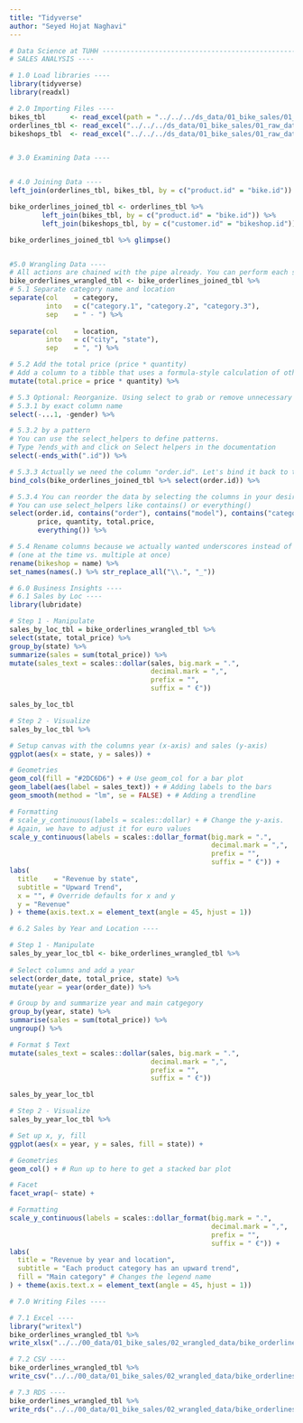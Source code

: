 ```yaml
---
title: "Tidyverse"
author: "Seyed Hojat Naghavi"
---
```


```r
# Data Science at TUHH ------------------------------------------------------
# SALES ANALYSIS ----

# 1.0 Load libraries ----
library(tidyverse)
library(readxl)

# 2.0 Importing Files ----
bikes_tbl      <- read_excel(path = "../../../ds_data/01_bike_sales/01_raw_data/bikes.xlsx")
orderlines_tbl <- read_excel("../../../ds_data/01_bike_sales/01_raw_data/orderlines.xlsx")
bikeshops_tbl  <- read_excel("../../../ds_data/01_bike_sales/01_raw_data/bikeshops.xlsx")


# 3.0 Examining Data ----


# 4.0 Joining Data ----
left_join(orderlines_tbl, bikes_tbl, by = c("product.id" = "bike.id"))

bike_orderlines_joined_tbl <- orderlines_tbl %>%
        left_join(bikes_tbl, by = c("product.id" = "bike.id")) %>%
        left_join(bikeshops_tbl, by = c("customer.id" = "bikeshop.id"))

bike_orderlines_joined_tbl %>% glimpse()


#5.0 Wrangling Data ----
# All actions are chained with the pipe already. You can perform each step separately and use glimpse() or View() to validate your code. Store the result in a variable at the end of the steps.
bike_orderlines_wrangled_tbl <- bike_orderlines_joined_tbl %>%
# 5.1 Separate category name and location
separate(col    = category,
         into   = c("category.1", "category.2", "category.3"),
         sep    = " - ") %>%
         
separate(col    = location,
         into   = c("city", "state"),
         sep    = ", ") %>%         

# 5.2 Add the total price (price * quantity) 
# Add a column to a tibble that uses a formula-style calculation of other columns
mutate(total.price = price * quantity) %>%

# 5.3 Optional: Reorganize. Using select to grab or remove unnecessary columns
# 5.3.1 by exact column name
select(-...1, -gender) %>%

# 5.3.2 by a pattern
# You can use the select_helpers to define patterns. 
# Type ?ends_with and click on Select helpers in the documentation
select(-ends_with(".id")) %>%

# 5.3.3 Actually we need the column "order.id". Let's bind it back to the data
bind_cols(bike_orderlines_joined_tbl %>% select(order.id)) %>% 

# 5.3.4 You can reorder the data by selecting the columns in your desired order.
# You can use select_helpers like contains() or everything()
select(order.id, contains("order"), contains("model"), contains("category"),
       price, quantity, total.price,
       everything()) %>%

# 5.4 Rename columns because we actually wanted underscores instead of the dots
# (one at the time vs. multiple at once)
rename(bikeshop = name) %>%
set_names(names(.) %>% str_replace_all("\\.", "_"))

# 6.0 Business Insights ----
# 6.1 Sales by Loc ----
library(lubridate)

# Step 1 - Manipulate
sales_by_loc_tbl = bike_orderlines_wrangled_tbl %>%
select(state, total_price) %>%
group_by(state) %>% 
summarize(sales = sum(total_price)) %>%
mutate(sales_text = scales::dollar(sales, big.mark = ".", 
                                   decimal.mark = ",", 
                                   prefix = "", 
                                   suffix = " €"))

sales_by_loc_tbl
```

```r
# Step 2 - Visualize
sales_by_loc_tbl %>%

# Setup canvas with the columns year (x-axis) and sales (y-axis)
ggplot(aes(x = state, y = sales)) +

# Geometries
geom_col(fill = "#2DC6D6") + # Use geom_col for a bar plot
geom_label(aes(label = sales_text)) + # Adding labels to the bars
geom_smooth(method = "lm", se = FALSE) + # Adding a trendline

# Formatting
# scale_y_continuous(labels = scales::dollar) + # Change the y-axis. 
# Again, we have to adjust it for euro values
scale_y_continuous(labels = scales::dollar_format(big.mark = ".", 
                                                  decimal.mark = ",", 
                                                  prefix = "", 
                                                  suffix = " €")) +
labs(
  title    = "Revenue by state",
  subtitle = "Upward Trend",
  x = "", # Override defaults for x and y
  y = "Revenue"
) + theme(axis.text.x = element_text(angle = 45, hjust = 1))
```
```r
# 6.2 Sales by Year and Location ----

# Step 1 - Manipulate
sales_by_year_loc_tbl <- bike_orderlines_wrangled_tbl %>%
 
# Select columns and add a year
select(order_date, total_price, state) %>%
mutate(year = year(order_date)) %>%

# Group by and summarize year and main catgegory
group_by(year, state) %>%
summarise(sales = sum(total_price)) %>%
ungroup() %>%

# Format $ Text
mutate(sales_text = scales::dollar(sales, big.mark = ".", 
                                   decimal.mark = ",", 
                                   prefix = "", 
                                   suffix = " €"))

sales_by_year_loc_tbl
```
```r
# Step 2 - Visualize
sales_by_year_loc_tbl %>%

# Set up x, y, fill
ggplot(aes(x = year, y = sales, fill = state)) +

# Geometries
geom_col() + # Run up to here to get a stacked bar plot

# Facet
facet_wrap(~ state) +

# Formatting
scale_y_continuous(labels = scales::dollar_format(big.mark = ".", 
                                                  decimal.mark = ",", 
                                                  prefix = "", 
                                                  suffix = " €")) +
labs(
  title = "Revenue by year and location",
  subtitle = "Each product category has an upward trend",
  fill = "Main category" # Changes the legend name
) + theme(axis.text.x = element_text(angle = 45, hjust = 1))

```

```r
# 7.0 Writing Files ----

# 7.1 Excel ----
library("writexl")
bike_orderlines_wrangled_tbl %>%
write_xlsx("../../00_data/01_bike_sales/02_wrangled_data/bike_orderlines.xlsx")

# 7.2 CSV ----
bike_orderlines_wrangled_tbl %>% 
write_csv("../../00_data/01_bike_sales/02_wrangled_data/bike_orderlines.csv")

# 7.3 RDS ----
bike_orderlines_wrangled_tbl %>% 
write_rds("../../00_data/01_bike_sales/02_wrangled_data/bike_orderlines.rds")
```